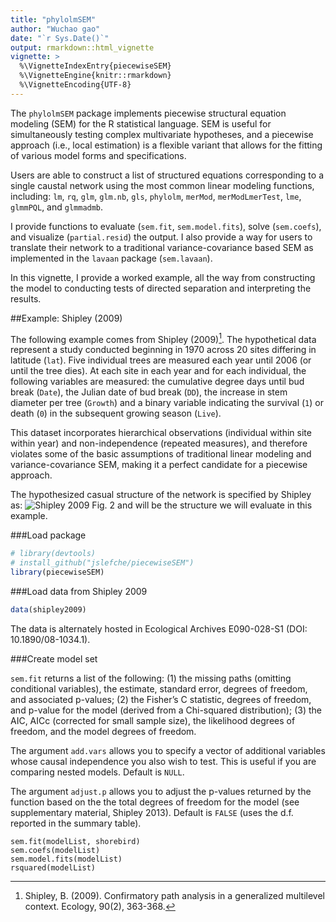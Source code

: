 ```yaml
---
title: "phylolmSEM"
author: "Wuchao gao"
date: "`r Sys.Date()`"
output: rmarkdown::html_vignette
vignette: >
  %\VignetteIndexEntry{piecewiseSEM}
  %\VignetteEngine{knitr::rmarkdown}
  %\VignetteEncoding{UTF-8}
---
```

The `phylolmSEM` package implements piecewise structural equation modeling (SEM) for the R statistical language. SEM is useful for simultaneously testing complex multivariate hypotheses, and a piecewise approach (i.e., local estimation) is a flexible variant that allows for the fitting of various model forms and specifications. 

Users are able to construct a list of structured equations corresponding to a single caustal network using the most common linear modeling functions, including: `lm`, `rq`, `glm`, `glm.nb`, `gls`, `phylolm`, `merMod`, `merModLmerTest`, `lme`, `glmmPQL`, and `glmmadmb`. 

I provide functions to evaluate (`sem.fit`, `sem.model.fits`), solve (`sem.coefs`), and visualize (`partial.resid`) the output. I also provide a way for users to translate their network to a traditional variance-covariance based SEM as implemented in the `lavaan` package (`sem.lavaan`).

In this vignette, I provide a worked example, all the way from constructing the model to conducting tests of directed separation and interpreting the results.

##Example: Shipley (2009)

The following example comes from Shipley (2009)^[Shipley, B. (2009). Confirmatory path analysis in a generalized multilevel context. Ecology, 90(2), 363-368.]. The hypothetical data represent a study conducted beginning in 1970 across 20 sites differing in latitude (`lat`). Five individual trees are measured each year until 2006 (or until the tree dies). At each site in each year and for each individual, the following variables are measured: the cumulative degree days until bud break (`Date`), the Julian date of bud break (`DD`),  the increase in stem diameter per tree (`Growth`) and a binary variable indicating the survival (`1`) or death (`0`) in the subsequent growing season (`Live`).

This dataset incorporates hierarchical observations (individual within site within year) and non-independence (repeated measures), and therefore violates some of the basic assumptions of traditional linear modeling and variance-covariance SEM, making it a perfect candidate for a piecewise approach.

The hypothesized casual structure of the network is specified by Shipley as:
![Shipley 2009 Fig. 2](https://raw.githubusercontent.com/jslefche/jslefche.github.io/master/img/shipley_2009.jpg)
and will be the structure we will evaluate in this example.

###Load package

```r
# library(devtools)
# install_github("jslefche/piecewiseSEM")
library(piecewiseSEM)
```

###Load data from Shipley 2009

```r
data(shipley2009)
```
The data is alternately hosted in Ecological Archives E090-028-S1 (DOI: 10.1890/08-1034.1).

###Create model set

`sem.fit` returns a list of the following:
(1) the missing paths (omitting conditional variables), the estimate, standard error, degrees of freedom, and associated p-values;
(2) the Fisher's C statistic, degrees of freedom, and p-value for the model (derived from a Chi-squared distribution);
(3) the AIC, AICc (corrected for small sample size), the likelihood degrees of freedom, and the model degrees of freedom.

The argument `add.vars` allows you to specify a vector of additional variables whose causal independence you also wish to test. This is useful if you are comparing nested models. Default is `NULL`.

The argument `adjust.p` allows you to adjust the p-values returned by the function based on the the total degrees of freedom for the model (see supplementary material, Shipley 2013). Default is `FALSE` (uses the d.f. reported in the summary table).


```
sem.fit(modelList, shorebird)
sem.coefs(modelList)
sem.model.fits(modelList)
rsquared(modelList)
```

